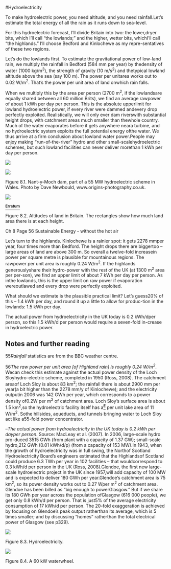 #Hydroelectricity

To make hydroelectric power, you need altitude, and you need
rainfall.Let’s estimate the total energy of all the rain as it runs down
to sea-level.

For this hydroelectric forecast, I’ll divide Britain into two: the
lower,dryer bits, which I’ll call “the lowlands;” and the higher, wetter
bits, whichI’ll call “the highlands.” I’ll choose Bedford and Kinlochewe
as my repre-sentatives of these two regions.

Let’s do the lowlands first. To estimate the gravitational power of
low-land rain, we multiply the rainfall in Bedford (584 mm per year) by
thedensity of water (1000 kg/m^3^), the strength of gravity (10 m/s^2^)
and thetypical lowland altitude above the sea (say 100 m). The power per
unitarea works out to 0.02 W/m^2^. That’s the power per unit area of
land onwhich rain falls.

When we multiply this by the area per person (2700 m^2^, if the
lowlandsare equally shared between all 60 million Brits), we find an
average rawpower of about 1 kWh per day per person. This is the absolute
upperlimit for lowland hydroelectric power, if every river were dammed
andevery drop perfectly exploited. Realistically, we will only ever dam
riverswith substantial height drops, with catchment areas much smaller
than thewhole country. Much of the water evaporates before it gets
anywhere neara turbine, and no hydroelectric system exploits the full
potential energy ofthe water. We thus arrive at a firm conclusion about
lowland water power.People may enjoy making “run-of-the-river” hydro and
other small-scalehydroelectric schemes, but such lowland facilities can
never deliver morethan 1 kWh per day per person.

![](figure407.png)

![](figure64.png)

Figure 8.1. Nant-y-Moch dam, part of a 55 MW hydroelectric scheme in
Wales. Photo by Dave Newbould, www.origins-photography.co.uk.

![](figure406.png)

[^**Erratum**^](http://www.withouthotair.com/Errata.html#55)

Figure 8.2. Altitudes of land in Britain. The rectangles show how much
land area there is at each height.

Ch 8 Page 56 Sustainable Energy - without the hot air

Let’s turn to the highlands. Kinlochewe is a rainier spot: it gets 2278
mmper year, four times more than Bedford. The height drops there are
biggertoo – large areas of land are above 300 m. So overall a
twelve-fold increasein power per square metre is plausible for
mountainous regions. The rawpower per unit area is roughly 0.24 W/m^2^.
If the highlands generouslyshare their hydro-power with the rest of the
UK (at 1300 m^2^ area per per-son), we find an upper limit of about 7
kWh per day per person. As inthe lowlands, this is the upper limit on
raw power if evaporation wereoutlawed and every drop were perfectly
exploited.

What should we estimate is the plausible practical limit? Let’s guess20%
of this – 1.4 kWh per day, and round it up a little to allow for
produc-tion in the lowlands: 1.5 kWh per day.

The actual power from hydroelectricity in the UK today is 0.2 kWh/dper
person, so this 1.5 kWh/d per person would require a seven-fold
in-crease in hydroelectric power.

Notes and further reading
-------------------------

55*Rainfall* statistics are from the BBC weather centre.

56*The raw power per unit area [of Highland rain] is roughly 0.24
W/m^2^*. Wecan check this estimate against the actual power density of
the Loch Sloyhydro-electric scheme, completed in 1950 (Ross, 2008). The
catchment areaof Loch Sloy is about 83 km^2^; the rainfall there is
about 2900 mm per year(a bit higher than the 2278 mm/y of Kinlochewe);
and the electricity outputin 2006 was 142 GWh per year, which
corresponds to a power density of0.2W per m^2^ of catchment area. Loch
Sloy’s surface area is about 1.5 km^2^,so the hydroelectric facility
itself has a[^**E**^](http://www.withouthotair.com/Errata.html#56) per
unit lake area of 11 W/m^2^. Sothe hillsides, aqueducts, and tunnels
bringing water to Loch Sloy act like a55-fold power concentrator.

–*The actual power from hydroelectricity in the UK today is 0.2 kWh per
dayper person*. Source: MacLeay et al. (2007). In 2006, large-scale
hydro pro-duced 3515 GWh (from plant with a capacity of 1.37 GW);
small-scale hydro,212 GWh (0.01 kWh/d/p) (from a capacity of 153 MW).In
1943, when the growth of hydroelectricity was in full swing, the Northof
Scotland Hydroelectricity Board’s engineers estimated that the
Highlandsof Scotland could produce 6.3 TWh per year in 102 facilities –
that wouldcorrespond to 0.3 kWh/d per person in the UK (Ross,
2008).Glendoe, the first new large-scale hydroelectric project in the UK
since 1957,will add capacity of 100 MW and is expected to deliver 180
GWh per year.Glendoe’s catchment area is 75 km^2^, so its power density
works out to 0.27 Wper m^2^ of catchment area. Glendoe has been billed
as “big enough to powerGlasgow.” But if we share its 180 GWh per year
across the population ofGlasgow (616 000 people), we get only 0.8 kWh/d
per person. That is just5% of the average electricity consumption of 17
kWh/d per person. The 20-fold exaggeration is achieved by focusing on
Glendoe’s peak output ratherthan its average, which is 5 times smaller;
and by discussing “homes” ratherthan the total electrical power of
Glasgow (see p329).

![](figure65.png)

Figure 8.3. Hydroelectricity.

![](figure66.png)

Figure 8.4. A 60 kW waterwheel.
